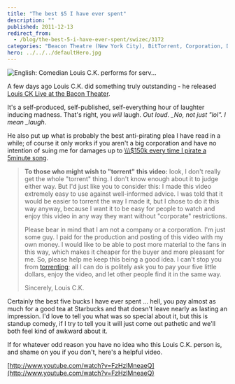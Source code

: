 ```yaml
---
title: "The best $5 I have ever spent"
description: ""
published: 2011-12-13
redirect_from:
  - /blog/the-best-5-i-have-ever-spent/swizec/3172
categories: "Beacon Theatre (New York City), BitTorrent, Corporation, Digital rights management, DRM, Louis CK, Uncategorized, video"
hero: ../../../defaultHero.jpg
---
```


![English: Comedian Louis C.K. performs for serv...](https://swizec.com/wp-content/uploads/2011/12/300px-Louis_CK_Kuwait_crop3.jpg "English: Comedian Louis C.K. performs for serv...")

A few days ago Louis C.K. did something truly outstanding - he released [Louis CK Live at the Bacon Theater](https://buy.louisck.net/).

It's a self-produced, self-published, self-everything hour of laughter inducing madness. That's right, you _will_ laugh. _Out loud. \_No, not just "lol". I mean \_laugh_.

He also put up what is probably the best anti-pirating plea I have read in a while; of course it only works if you aren't a big corporation and have no intention of suing me for damages up to [\\\\\\\$150k every time I pirate a 5minute song](http://en.wikipedia.org/wiki/Recording_Industry_Association_of_America#Selection_of_defendants).

> **To those who might wish to "torrent" this video:** look, I don't really get the whole "torrent" thing. I don't know enough about it to judge either way. But I'd just like you to consider this: I made this video extremely easy to use against well-informed advice. I was told that it would be easier to torrent the way I made it, but I chose to do it this way anyway, because I want it to be easy for people to watch and enjoy this video in any way they want without "corporate" restrictions.
>
> Please bear in mind that I am not a company or a corporation. I'm just some guy. I paid for the production and posting of this video with my own money. I would like to be able to post more material to the fans in this way, which makes it cheaper for the buyer and more pleasant for me. So, please help me keep this being a good idea. I can't stop you from [torrenting](http://en.wikipedia.org/wiki/BitTorrent_%28protocol%29 "BitTorrent (protocol)"); all I can do is politely ask you to pay your five little dollars, enjoy the video, and let other people find it in the same way.
>
> Sincerely, Louis C.K.

Certainly the best five bucks I have ever spent ... hell, you pay almost as much for a good tea at Starbucks and that doesn't leave nearly as lasting an impression. I'd love to tell you what was so special about it, but this is standup comedy, if I try to tell you it will just come out pathetic and we'll both feel kind of awkward about it.

If for whatever odd reason you have no idea who this Louis C.K. person is, and shame on you if you don't, here's a helpful video.

[http://www.youtube.com/watch?v=FzHzlMneaeQ](http://www.youtube.com/watch?v=FzHzlMneaeQ)

